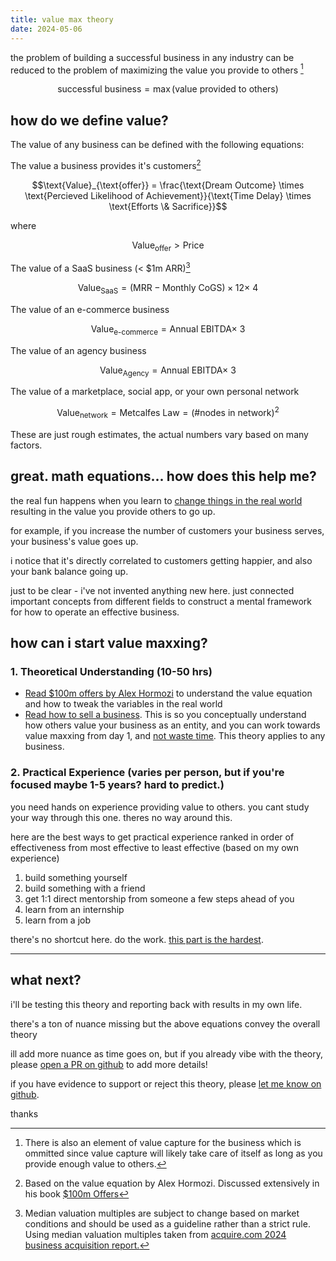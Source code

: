 ```yaml
---
title: value max theory
date: 2024-05-06
---
```


the problem of building a successful business in any industry can be reduced to the problem of maximizing the value you provide to others [^1]


```math
\text{successful business} = \max (\text{value provided to others})
```

## how do we define value?

The value of any business can be defined with the following equations:

The value a business provides it's customers[^2]

```math
\text{Value}_{\text{offer}} = \frac{\text{Dream Outcome} \times \text{Percieved Likelihood of Achievement}}{\text{Time Delay} \times \text{Efforts \& Sacrifice}}
```
where
```math
\text{Value}_{\text{offer}} > \text{Price}
```

The value of a SaaS business (< $1m ARR)[^3]
```math
\text{Value}_{\text{SaaS}} = (\text{MRR} - \text{Monthly CoGS}) \times 12 \times ~4
```

The value of an e-commerce business 
```math
\text{Value}_{\text{e-commerce}} = \text{Annual EBITDA} \times ~3
```

The value of an agency business
```math
\text{Value}_{\text{Agency}} = \text{Annual EBITDA} \times ~3
```

The value of a marketplace, social app, or your own personal network
```math
\text{Value}_{\text{network}} = \text{Metcalfes Law} = (\text{\# nodes in network})^2
```

These are just rough estimates, the actual numbers vary based on many factors.

## great. math equations... how does this help me?

the real fun happens when you learn to [change things in the real world](https://twitter.com/dillionverma/status/1786065783463858582) resulting in the value you provide others to go up. 

for example, if you increase the number of customers your business serves, your business's value goes up.

i notice that it's directly correlated to customers getting happier, and also your bank balance going up.

just to be clear - i've not invented anything new here. just connected important concepts from different fields to construct a mental framework for how to operate an effective business.

## how can i start value maxxing?

### 1. Theoretical Understanding (10-50 hrs)

- [Read $100m offers by Alex Hormozi](https://www.goodreads.com/en/book/show/58612786) to understand the value equation and how to tweak the variables in the real world
- [Read how to sell a business](https://blog.acquire.com/acquire-biannual-acquisition-multiples-report-2024/). This is so you conceptually understand how others value your business as an entity, and you can work towards value maxxing from day 1, and [not waste time](https://twitter.com/dillionverma/status/1786065783463858582). This theory applies to any business.

### 2. Practical Experience (varies per person, but if you're focused maybe 1-5 years? hard to predict.)

you need hands on experience providing value to others. you cant study your way through this one. theres no way around this.

here are the best ways to get practical experience ranked in order of effectiveness from most effective to least effective (based on my own experience)

1. build something yourself
1. build something with a friend
1. get 1:1 direct mentorship from someone a few steps ahead of you
1. learn from an internship
1. learn from a job

there's no shortcut here. do the work. [this part is the hardest](https://twitter.com/dillionverma/status/1786784385687072895).

---

## what next?

i'll be testing this theory and reporting back with results in my own life.

there's a ton of nuance missing but the above equations convey the overall theory

ill add more nuance as time goes on, but if you already vibe with the theory, please [open a PR on github](https://github.com/dillionverma/valuemaxtheory.com) to add more details!

if you have evidence to support or reject this theory, please [let me know on github](https://github.com/dillionverma/valuemaxtheory.com).

thanks


[^1]: There is also an element of value capture for the business which is ommitted since value capture will likely take care of itself as long as you provide enough value to others.
[^2]: Based on the value equation by Alex Hormozi. Discussed extensively in his book [$100m Offers](https://www.goodreads.com/en/book/show/58612786)
[^3]: Median valuation multiples are subject to change based on market conditions and should be used as a guideline rather than a strict rule. Using median valuation multiples taken from [acquire.com 2024 business acquisition report.](https://blog.acquire.com/acquire-biannual-acquisition-multiples-report-2024/)